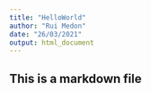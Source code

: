 ```yaml
---
title: "HelloWorld"
author: "Rui Medon"
date: "26/03/2021"
output: html_document
---
```


## This is a markdown file